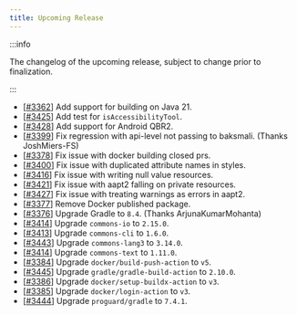 ```yaml
---
title: Upcoming Release
---
```


:::info

The changelog of the upcoming release, subject to change prior to finalization.

:::

- [[#3362](https://github.com/iBotPeaches/Apktool/issues/3362)] Add support for building on Java 21.
- [[#3425](https://github.com/iBotPeaches/Apktool/issues/3425)] Add test for `isAccessibilityTool`.
- [[#3428](https://github.com/iBotPeaches/Apktool/issues/3428)] Add support for Android QBR2.
- [[#3399](https://github.com/iBotPeaches/Apktool/pull/3399)] Fix regression with api-level not passing to baksmali. (Thanks JoshMiers-FS)
- [[#3378](https://github.com/iBotPeaches/Apktool/pull/3378)] Fix issue with docker building closed prs.
- [[#3400](https://github.com/iBotPeaches/Apktool/issues/3400)] Fix issue with duplicated attribute names in styles.
- [[#3416](https://github.com/iBotPeaches/Apktool/issues/3416)] Fix issue with writing null value resources.
- [[#3421](https://github.com/iBotPeaches/Apktool/issues/3421)] Fix issue with aapt2 falling on private resources.
- [[#3427](https://github.com/iBotPeaches/Apktool/issues/3427)] Fix issue with treating warnings as errors in aapt2.
- [[#3377](https://github.com/iBotPeaches/Apktool/issues/3377)] Remove Docker published package.
- [[#3376](https://github.com/iBotPeaches/Apktool/pull/3376)] Upgrade Gradle to `8.4`. (Thanks ArjunaKumarMohanta)
- [[#3414](https://github.com/iBotPeaches/Apktool/pull/3412)] Upgrade `commons-io` to `2.15.0`.
- [[#3413](https://github.com/iBotPeaches/Apktool/pull/3413)] Upgrade `commons-cli` to `1.6.0`.
- [[#3443](https://github.com/iBotPeaches/Apktool/pull/3443)] Upgrade `commons-lang3` to `3.14.0`.
- [[#3414](https://github.com/iBotPeaches/Apktool/pull/3414)] Upgrade `commons-text` to `1.11.0`.
- [[#3384](https://github.com/iBotPeaches/Apktool/pull/3384)] Upgrade `docker/build-push-action` to `v5`.
- [[#3445](https://github.com/iBotPeaches/Apktool/pull/3445)] Upgrade `gradle/gradle-build-action` to `2.10.0`.
- [[#3386](https://github.com/iBotPeaches/Apktool/pull/3386)] Upgrade `docker/setup-buildx-action` to `v3`.
- [[#3385](https://github.com/iBotPeaches/Apktool/pull/3385)] Upgrade `docker/login-action` to `v3`.
- [[#3444](https://github.com/iBotPeaches/Apktool/pull/3444)] Upgrade `proguard/gradle` to `7.4.1`.
